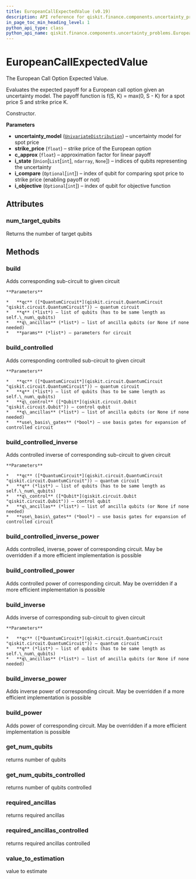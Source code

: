 ```yaml
---
title: EuropeanCallExpectedValue (v0.19)
description: API reference for qiskit.finance.components.uncertainty_problems.EuropeanCallExpectedValue in qiskit v0.19
in_page_toc_min_heading_level: 1
python_api_type: class
python_api_name: qiskit.finance.components.uncertainty_problems.EuropeanCallExpectedValue
---
```


# EuropeanCallExpectedValue

<Class id="qiskit.finance.components.uncertainty_problems.EuropeanCallExpectedValue" isDedicatedPage={true} github="https://github.com/qiskit-community/qiskit-aqua/tree/stable/0.7/qiskit/finance/components/uncertainty_problems/european_call_expected_value.py" signature="EuropeanCallExpectedValue(uncertainty_model, strike_price, c_approx, i_state=None, i_compare=None, i_objective=None)" modifiers="class">
  The European Call Option Expected Value.

  Evaluates the expected payoff for a European call option given an uncertainty model. The payoff function is f(S, K) = max(0, S - K) for a spot price S and strike price K.

  Constructor.

  **Parameters**

  *   **uncertainty\_model** ([`UnivariateDistribution`](qiskit.aqua.components.uncertainty_models.UnivariateDistribution "qiskit.aqua.components.uncertainty_models.univariate_distribution.UnivariateDistribution")) – uncertainty model for spot price
  *   **strike\_price** (`float`) – strike price of the European option
  *   **c\_approx** (`float`) – approximation factor for linear payoff
  *   **i\_state** (`Union`\[`List`\[`int`], `ndarray`, `None`]) – indices of qubits representing the uncertainty
  *   **i\_compare** (`Optional`\[`int`]) – index of qubit for comparing spot price to strike price (enabling payoff or not)
  *   **i\_objective** (`Optional`\[`int`]) – index of qubit for objective function

  ## Attributes

  <span id="europeancallexpectedvalue-num-target-qubits" />

  ### num\_target\_qubits

  <Attribute id="qiskit.finance.components.uncertainty_problems.EuropeanCallExpectedValue.num_target_qubits">
    Returns the number of target qubits
  </Attribute>

  ## Methods

  <span id="europeancallexpectedvalue-build" />

  ### build

  <Function id="qiskit.finance.components.uncertainty_problems.EuropeanCallExpectedValue.build" signature="EuropeanCallExpectedValue.build(qc, q, q_ancillas=None, params=None)">
    Adds corresponding sub-circuit to given circuit

    **Parameters**

    *   **qc** ([*QuantumCircuit*](qiskit.circuit.QuantumCircuit "qiskit.circuit.QuantumCircuit")) – quantum circuit
    *   **q** (*list*) – list of qubits (has to be same length as self.\_num\_qubits)
    *   **q\_ancillas** (*list*) – list of ancilla qubits (or None if none needed)
    *   **params** (*list*) – parameters for circuit
  </Function>

  <span id="europeancallexpectedvalue-build-controlled" />

  ### build\_controlled

  <Function id="qiskit.finance.components.uncertainty_problems.EuropeanCallExpectedValue.build_controlled" signature="EuropeanCallExpectedValue.build_controlled(qc, q, q_control, q_ancillas=None, use_basis_gates=True)">
    Adds corresponding controlled sub-circuit to given circuit

    **Parameters**

    *   **qc** ([*QuantumCircuit*](qiskit.circuit.QuantumCircuit "qiskit.circuit.QuantumCircuit")) – quantum circuit
    *   **q** (*list*) – list of qubits (has to be same length as self.\_num\_qubits)
    *   **q\_control** ([*Qubit*](qiskit.circuit.Qubit "qiskit.circuit.Qubit")) – control qubit
    *   **q\_ancillas** (*list*) – list of ancilla qubits (or None if none needed)
    *   **use\_basis\_gates** (*bool*) – use basis gates for expansion of controlled circuit
  </Function>

  <span id="europeancallexpectedvalue-build-controlled-inverse" />

  ### build\_controlled\_inverse

  <Function id="qiskit.finance.components.uncertainty_problems.EuropeanCallExpectedValue.build_controlled_inverse" signature="EuropeanCallExpectedValue.build_controlled_inverse(qc, q, q_control, q_ancillas=None, use_basis_gates=True)">
    Adds controlled inverse of corresponding sub-circuit to given circuit

    **Parameters**

    *   **qc** ([*QuantumCircuit*](qiskit.circuit.QuantumCircuit "qiskit.circuit.QuantumCircuit")) – quantum circuit
    *   **q** (*list*) – list of qubits (has to be same length as self.\_num\_qubits)
    *   **q\_control** ([*Qubit*](qiskit.circuit.Qubit "qiskit.circuit.Qubit")) – control qubit
    *   **q\_ancillas** (*list*) – list of ancilla qubits (or None if none needed)
    *   **use\_basis\_gates** (*bool*) – use basis gates for expansion of controlled circuit
  </Function>

  <span id="europeancallexpectedvalue-build-controlled-inverse-power" />

  ### build\_controlled\_inverse\_power

  <Function id="qiskit.finance.components.uncertainty_problems.EuropeanCallExpectedValue.build_controlled_inverse_power" signature="EuropeanCallExpectedValue.build_controlled_inverse_power(qc, q, q_control, power, q_ancillas=None, use_basis_gates=True)">
    Adds controlled, inverse, power of corresponding circuit. May be overridden if a more efficient implementation is possible
  </Function>

  <span id="europeancallexpectedvalue-build-controlled-power" />

  ### build\_controlled\_power

  <Function id="qiskit.finance.components.uncertainty_problems.EuropeanCallExpectedValue.build_controlled_power" signature="EuropeanCallExpectedValue.build_controlled_power(qc, q, q_control, power, q_ancillas=None, use_basis_gates=True)">
    Adds controlled power of corresponding circuit. May be overridden if a more efficient implementation is possible
  </Function>

  <span id="europeancallexpectedvalue-build-inverse" />

  ### build\_inverse

  <Function id="qiskit.finance.components.uncertainty_problems.EuropeanCallExpectedValue.build_inverse" signature="EuropeanCallExpectedValue.build_inverse(qc, q, q_ancillas=None)">
    Adds inverse of corresponding sub-circuit to given circuit

    **Parameters**

    *   **qc** ([*QuantumCircuit*](qiskit.circuit.QuantumCircuit "qiskit.circuit.QuantumCircuit")) – quantum circuit
    *   **q** (*list*) – list of qubits (has to be same length as self.\_num\_qubits)
    *   **q\_ancillas** (*list*) – list of ancilla qubits (or None if none needed)
  </Function>

  <span id="europeancallexpectedvalue-build-inverse-power" />

  ### build\_inverse\_power

  <Function id="qiskit.finance.components.uncertainty_problems.EuropeanCallExpectedValue.build_inverse_power" signature="EuropeanCallExpectedValue.build_inverse_power(qc, q, power, q_ancillas=None)">
    Adds inverse power of corresponding circuit. May be overridden if a more efficient implementation is possible
  </Function>

  <span id="europeancallexpectedvalue-build-power" />

  ### build\_power

  <Function id="qiskit.finance.components.uncertainty_problems.EuropeanCallExpectedValue.build_power" signature="EuropeanCallExpectedValue.build_power(qc, q, power, q_ancillas=None)">
    Adds power of corresponding circuit. May be overridden if a more efficient implementation is possible
  </Function>

  <span id="europeancallexpectedvalue-get-num-qubits" />

  ### get\_num\_qubits

  <Function id="qiskit.finance.components.uncertainty_problems.EuropeanCallExpectedValue.get_num_qubits" signature="EuropeanCallExpectedValue.get_num_qubits()">
    returns number of qubits
  </Function>

  <span id="europeancallexpectedvalue-get-num-qubits-controlled" />

  ### get\_num\_qubits\_controlled

  <Function id="qiskit.finance.components.uncertainty_problems.EuropeanCallExpectedValue.get_num_qubits_controlled" signature="EuropeanCallExpectedValue.get_num_qubits_controlled()">
    returns number of qubits controlled
  </Function>

  <span id="europeancallexpectedvalue-required-ancillas" />

  ### required\_ancillas

  <Function id="qiskit.finance.components.uncertainty_problems.EuropeanCallExpectedValue.required_ancillas" signature="EuropeanCallExpectedValue.required_ancillas()">
    returns required ancillas
  </Function>

  <span id="europeancallexpectedvalue-required-ancillas-controlled" />

  ### required\_ancillas\_controlled

  <Function id="qiskit.finance.components.uncertainty_problems.EuropeanCallExpectedValue.required_ancillas_controlled" signature="EuropeanCallExpectedValue.required_ancillas_controlled()">
    returns required ancillas controlled
  </Function>

  <span id="europeancallexpectedvalue-value-to-estimation" />

  ### value\_to\_estimation

  <Function id="qiskit.finance.components.uncertainty_problems.EuropeanCallExpectedValue.value_to_estimation" signature="EuropeanCallExpectedValue.value_to_estimation(value)">
    value to estimate
  </Function>
</Class>

